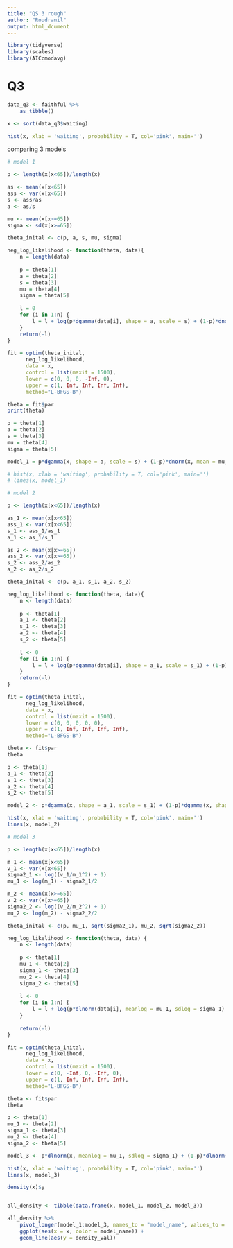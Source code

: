```yaml
---
title: "QS 3 rough"
author: "Roudranil"
output: html_dcument
---
```


```r
library(tidyverse)
library(scales)
library(AICcmodavg)
```

# Q3

```r
data_q3 <- faithful %>% 
    as_tibble()

x <- sort(data_q3$waiting)

hist(x, xlab = 'waiting', probability = T, col='pink', main='')

```

comparing 3 models

```r
# model 1

p <- length(x[x<65])/length(x)

as <- mean(x[x<65])
ass <- var(x[x<65])
s <- ass/as
a <- as/s

mu <- mean(x[x>=65])
sigma <- sd(x[x>=65])

theta_inital <- c(p, a, s, mu, sigma)

neg_log_likelihood <- function(theta, data){
    n = length(data)
    
    p = theta[1]
    a = theta[2]
    s = theta[3]
    mu = theta[4]
    sigma = theta[5]
    
    l = 0
    for (i in 1:n) {
        l = l + log(p*dgamma(data[i], shape = a, scale = s) + (1-p)*dnorm(data[i], mean = mu, sd = sigma))
    }
    return(-l)
}

fit = optim(theta_inital,
      neg_log_likelihood,
      data = x,
      control = list(maxit = 1500),
      lower = c(0, 0, 0, -Inf, 0),
      upper = c(1, Inf, Inf, Inf, Inf),
      method="L-BFGS-B")

theta = fit$par
print(theta)

p = theta[1]
a = theta[2]
s = theta[3]
mu = theta[4]
sigma = theta[5]

model_1 = p*dgamma(x, shape = a, scale = s) + (1-p)*dnorm(x, mean = mu, sd = sigma)

# hist(x, xlab = 'waiting', probability = T, col='pink', main='')
# lines(x, model_1)
```

```r
# model 2

p <- length(x[x<65])/length(x)

as_1 <- mean(x[x<65])
ass_1 <- var(x[x<65])
s_1 <- ass_1/as_1
a_1 <- as_1/s_1

as_2 <- mean(x[x>=65])
ass_2 <- var(x[x>=65])
s_2 <- ass_2/as_2
a_2 <- as_2/s_2

theta_inital <- c(p, a_1, s_1, a_2, s_2)

neg_log_likelihood <- function(theta, data){
    n <- length(data)
    
    p <- theta[1]
    a_1 <- theta[2]
    s_1 <- theta[3]
    a_2 <- theta[4]
    s_2 <- theta[5]
    
    l <- 0
    for (i in 1:n) {
        l = l + log(p*dgamma(data[i], shape = a_1, scale = s_1) + (1-p)*dgamma(data[i], shape = a_2, scale = s_2))
    }
    return(-l)
}

fit = optim(theta_inital,
      neg_log_likelihood,
      data = x,
      control = list(maxit = 1500),
      lower = c(0, 0, 0, 0, 0),
      upper = c(1, Inf, Inf, Inf, Inf),
      method="L-BFGS-B")

theta <- fit$par
theta

p <- theta[1]
a_1 <- theta[2]
s_1 <- theta[3]
a_2 <- theta[4]
s_2 <- theta[5]

model_2 <- p*dgamma(x, shape = a_1, scale = s_1) + (1-p)*dgamma(x, shape = a_2, scale = s_2)

hist(x, xlab = 'waiting', probability = T, col='pink', main='')
lines(x, model_2)
```

```r
# model 3

p <- length(x[x<65])/length(x)

m_1 <- mean(x[x<65])
v_1 <- var(x[x<65])
sigma2_1 <- log((v_1/m_1^2) + 1)
mu_1 <- log(m_1) - sigma2_1/2

m_2 <- mean(x[x>=65])
v_2 <- var(x[x>=65])
sigma2_2 <- log((v_2/m_2^2) + 1)
mu_2 <- log(m_2) - sigma2_2/2

theta_inital <- c(p, mu_1, sqrt(sigma2_1), mu_2, sqrt(sigma2_2))

neg_log_likelihood <- function(theta, data) {
    n <- length(data)
    
    p <- theta[1]
    mu_1 <- theta[2]
    sigma_1 <- theta[3]
    mu_2 <- theta[4]
    sigma_2 <- theta[5]
    
    l <- 0
    for (i in 1:n) {
        l = l + log(p*dlnorm(data[i], meanlog = mu_1, sdlog = sigma_1) + (1-p)*dlnorm(data[i], meanlog = mu_2, sdlog = sigma_2))
    }
    
    return(-l)
}

fit = optim(theta_inital,
      neg_log_likelihood,
      data = x,
      control = list(maxit = 1500),
      lower = c(0, -Inf, 0, -Inf, 0),
      upper = c(1, Inf, Inf, Inf, Inf),
      method="L-BFGS-B")

theta <- fit$par
theta

p <- theta[1]
mu_1 <- theta[2]
sigma_1 <- theta[3]
mu_2 <- theta[4]
sigma_2 <- theta[5]

model_3 <- p*dlnorm(x, meanlog = mu_1, sdlog = sigma_1) + (1-p)*dlnorm(x, meanlog = mu_2, sdlog = sigma_2)

hist(x, xlab = 'waiting', probability = T, col='pink', main='')
lines(x, model_3)
```

```r
density(x)$y


all_density <- tibble(data.frame(x, model_1, model_2, model_3))

all_density %>% 
    pivot_longer(model_1:model_3, names_to = "model_name", values_to = "density_val") %>% 
    ggplot(aes(x = x, color = model_name)) +
    geom_line(aes(y = density_val))
```





